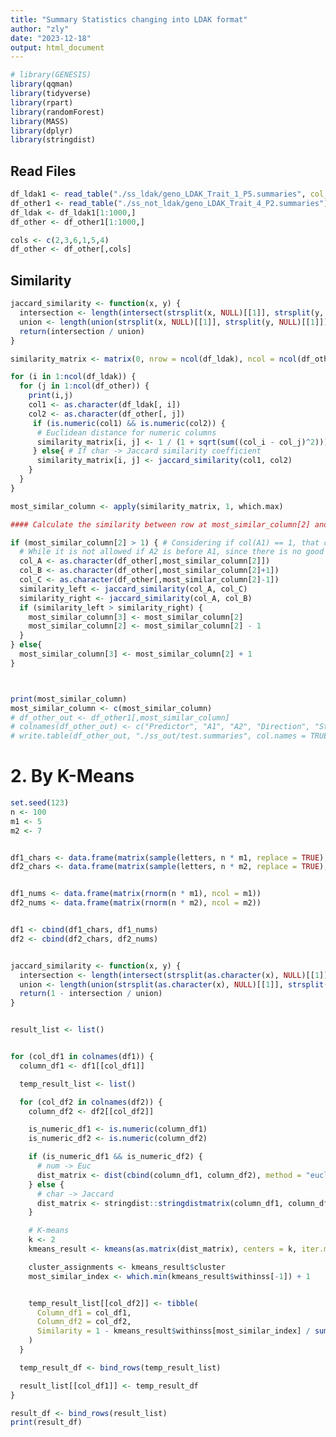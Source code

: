 ```yaml
---
title: "Summary Statistics changing into LDAK format"
author: "zly"
date: "2023-12-18"
output: html_document
---
```


```r
# library(GENESIS)
library(qqman)
library(tidyverse)
library(rpart)
library(randomForest)
library(MASS)
library(dplyr)
library(stringdist)
```

## Read Files
```r
df_ldak1 <- read_table("./ss_ldak/geno_LDAK_Trait_1_P5.summaries", col_names = TRUE)
df_other1 <- read_table("./ss_not_ldak/geno_LDAK_Trait_4_P2.summaries")
df_ldak <- df_ldak1[1:1000,]
df_other <- df_other1[1:1000,]

cols <- c(2,3,6,1,5,4)
df_other <- df_other[,cols]
```

## Similarity
```r

jaccard_similarity <- function(x, y) {
  intersection <- length(intersect(strsplit(x, NULL)[[1]], strsplit(y, NULL)[[1]]))
  union <- length(union(strsplit(x, NULL)[[1]], strsplit(y, NULL)[[1]]))
  return(intersection / union)
}

similarity_matrix <- matrix(0, nrow = ncol(df_ldak), ncol = ncol(df_other))

for (i in 1:ncol(df_ldak)) {
  for (j in 1:ncol(df_other)) {
    print(i,j)
    col1 <- as.character(df_ldak[, i])
    col2 <- as.character(df_other[, j])
     if (is.numeric(col1) && is.numeric(col2)) {
      # Euclidean distance for numeric columns
      similarity_matrix[i, j] <- 1 / (1 + sqrt(sum((col_i - col_j)^2)))
     } else{ # If char -> Jaccard similarity coefficient
      similarity_matrix[i, j] <- jaccard_similarity(col1, col2)
    }
  }
}

most_similar_column <- apply(similarity_matrix, 1, which.max)

#### Calculate the similarity between row at most_similar_column[2] and the left one or the right one, to see which are A1 and A2

if (most_similar_column[2] > 1) { # Considering if col(A1) == 1, that col(A1) -1 out of bound.
  # While it is not allowed if A2 is before A1, since there is no good way to detect which is ref and which is alt
  col_A <- as.character(df_other[,most_similar_column[2]])
  col_B <- as.character(df_other[,most_similar_column[2]+1])
  col_C <- as.character(df_other[,most_similar_column[2]-1])
  similarity_left <- jaccard_similarity(col_A, col_C)
  similarity_right <- jaccard_similarity(col_A, col_B)
  if (similarity_left > similarity_right) {
    most_similar_column[3] <- most_similar_column[2]
    most_similar_column[2] <- most_similar_column[2] - 1
  }
} else{
  most_similar_column[3] <- most_similar_column[2] + 1
}



print(most_similar_column)
most_similar_column <- c(most_similar_column)
# df_other_out <- df_other1[,most_similar_column]
# colnames(df_other_out) <- c("Predictor", "A1", "A2", "Direction", "Stat", "n")
# write.table(df_other_out, "./ss_out/test.summaries", col.names = TRUE)
```



# 2. By K-Means
```r

set.seed(123)
n <- 100
m1 <- 5 
m2 <- 7 


df1_chars <- data.frame(matrix(sample(letters, n * m1, replace = TRUE), ncol = m1))
df2_chars <- data.frame(matrix(sample(letters, n * m2, replace = TRUE), ncol = m2))


df1_nums <- data.frame(matrix(rnorm(n * m1), ncol = m1))
df2_nums <- data.frame(matrix(rnorm(n * m2), ncol = m2))


df1 <- cbind(df1_chars, df1_nums)
df2 <- cbind(df2_chars, df2_nums)


jaccard_similarity <- function(x, y) {
  intersection <- length(intersect(strsplit(as.character(x), NULL)[[1]], strsplit(as.character(y), NULL)[[1]]))
  union <- length(union(strsplit(as.character(x), NULL)[[1]], strsplit(as.character(y), NULL)[[1]]))
  return(1 - intersection / union)
}


result_list <- list()


for (col_df1 in colnames(df1)) {
  column_df1 <- df1[[col_df1]]

  temp_result_list <- list()

  for (col_df2 in colnames(df2)) {
    column_df2 <- df2[[col_df2]]

    is_numeric_df1 <- is.numeric(column_df1)
    is_numeric_df2 <- is.numeric(column_df2)

    if (is_numeric_df1 && is_numeric_df2) {
      # num -> Euc
      dist_matrix <- dist(cbind(column_df1, column_df2), method = "euclidean")
    } else {
      # char -> Jaccard
      dist_matrix <- stringdist::stringdistmatrix(column_df1, column_df2, method = "jaccard")
    }

    # K-means
    k <- 2
    kmeans_result <- kmeans(as.matrix(dist_matrix), centers = k, iter.max = 100, nstart = 25, algorithm = "Lloyd")

    cluster_assignments <- kmeans_result$cluster
    most_similar_index <- which.min(kmeans_result$withinss[-1]) + 1


    temp_result_list[[col_df2]] <- tibble(
      Column_df1 = col_df1,
      Column_df2 = col_df2,
      Similarity = 1 - kmeans_result$withinss[most_similar_index] / sum(kmeans_result$withinss)
    )
  }

  temp_result_df <- bind_rows(temp_result_list)

  result_list[[col_df1]] <- temp_result_df
}

result_df <- bind_rows(result_list)
print(result_df)
```

